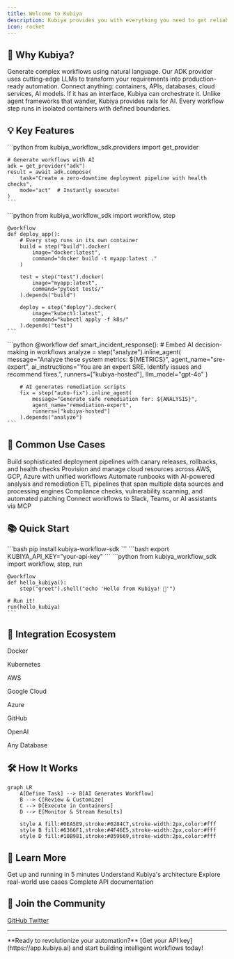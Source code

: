 ```yaml
---
title: Welcome to Kubiya
description: Kubiya provides you with everything you need to get reliable, determinstic AI automation for the enteprise
icon: rocket
---
```


## 🚀 Why Kubiya?

<div className="feature-grid">
  <Card title="AI-Native Platform" icon="brain" color="#0EA5E9">
    Generate complex workflows using natural language. Our ADK provider uses cutting-edge LLMs to transform your requirements into production-ready automation.
  </Card>
  
  <Card title="Universal Integration" icon="plug" color="#6366F1">
    Connect anything: containers, APIs, databases, cloud services, AI models. If it has an interface, Kubiya can orchestrate it.
  </Card>
  
  <Card title="Deterministic Execution" icon="shield-check" color="#10B981">
    Unlike agent frameworks that wander, Kubiya provides rails for AI. Every workflow step runs in isolated containers with defined boundaries.
  </Card>
</div>

## 💡 Key Features

<Tabs>
  <Tab title="🤖 AI Workflow Generation">
    ```python
    from kubiya_workflow_sdk.providers import get_provider
    
    # Generate workflows with AI
    adk = get_provider("adk")
    result = await adk.compose(
        task="Create a zero-downtime deployment pipeline with health checks",
        mode="act"  # Instantly execute!
    )
    ```
  </Tab>
  
  <Tab title="🔧 Simple DSL">
    ```python
    from kubiya_workflow_sdk import workflow, step
    
    @workflow
    def deploy_app():
        # Every step runs in its own container
        build = step("build").docker(
            image="docker:latest",
            command="docker build -t myapp:latest ."
        )
        
        test = step("test").docker(
            image="myapp:latest",
            command="pytest tests/"
        ).depends("build")
        
        deploy = step("deploy").docker(
            image="kubectl:latest",
            command="kubectl apply -f k8s/"
        ).depends("test")
    ```
  </Tab>
  
  <Tab title="🧠 Intelligent Agents">
    ```python
    @workflow
    def smart_incident_response():
        # Embed AI decision-making in workflows
        analyze = step("analyze").inline_agent(
            message="Analyze these system metrics: ${METRICS}",
            agent_name="sre-expert",
            ai_instructions="You are an expert SRE. Identify issues and recommend fixes.",
            runners=["kubiya-hosted"],
            llm_model="gpt-4o"
        )
        
        # AI generates remediation scripts
        fix = step("auto-fix").inline_agent(
            message="Generate safe remediation for: ${ANALYSIS}",
            agent_name="remediation-expert",
            runners=["kubiya-hosted"]
        ).depends("analyze")
    ```
  </Tab>
</Tabs>

## 🎯 Common Use Cases

<CardGroup cols={3}>
  <Card title="CI/CD Pipelines" icon="code-branch">
    Build sophisticated deployment pipelines with canary releases, rollbacks, and health checks
  </Card>
  
  <Card title="Infrastructure Automation" icon="server">
    Provision and manage cloud resources across AWS, GCP, Azure with unified workflows
  </Card>
  
  <Card title="Incident Response" icon="bell">
    Automate runbooks with AI-powered analysis and remediation
  </Card>
  
  <Card title="Data Processing" icon="database">
    ETL pipelines that span multiple data sources and processing engines
  </Card>
  
  <Card title="Security Automation" icon="shield">
    Compliance checks, vulnerability scanning, and automated patching
  </Card>
  
  <Card title="ChatOps Integration" icon="message">
    Connect workflows to Slack, Teams, or AI assistants via MCP
  </Card>
</CardGroup>

## 📚 Quick Start

<Steps>
  <Step title="Install the SDK">
    ```bash
    pip install kubiya-workflow-sdk
    ```
  </Step>
  
  <Step title="Set your API key">
    ```bash
    export KUBIYA_API_KEY="your-api-key"
    ```
  </Step>
  
  <Step title="Create your first workflow">
    ```python
    from kubiya_workflow_sdk import workflow, step, run
    
    @workflow
    def hello_kubiya():
        step("greet").shell("echo 'Hello from Kubiya! 🚀'")
    
    # Run it!
    run(hello_kubiya)
    ```
  </Step>
</Steps>

## 🔗 Integration Ecosystem

<div className="grid grid-cols-2 md:grid-cols-4 gap-4 my-8">
  <div className="text-center p-4 border rounded-lg">
    <i className="fab fa-docker text-3xl text-blue-500 mb-2"></i>
    <p className="font-semibold">Docker</p>
  </div>
  <div className="text-center p-4 border rounded-lg">
    <i className="fab fa-kubernetes text-3xl text-blue-600 mb-2"></i>
    <p className="font-semibold">Kubernetes</p>
  </div>
  <div className="text-center p-4 border rounded-lg">
    <i className="fab fa-aws text-3xl text-orange-500 mb-2"></i>
    <p className="font-semibold">AWS</p>
  </div>
  <div className="text-center p-4 border rounded-lg">
    <i className="fab fa-google text-3xl text-blue-500 mb-2"></i>
    <p className="font-semibold">Google Cloud</p>
  </div>
  <div className="text-center p-4 border rounded-lg">
    <i className="fab fa-microsoft text-3xl text-blue-500 mb-2"></i>
    <p className="font-semibold">Azure</p>
  </div>
  <div className="text-center p-4 border rounded-lg">
    <i className="fab fa-github text-3xl text-gray-800 mb-2"></i>
    <p className="font-semibold">GitHub</p>
  </div>
  <div className="text-center p-4 border rounded-lg">
    <i className="fas fa-robot text-3xl text-green-500 mb-2"></i>
    <p className="font-semibold">OpenAI</p>
  </div>
  <div className="text-center p-4 border rounded-lg">
    <i className="fas fa-database text-3xl text-purple-500 mb-2"></i>
    <p className="font-semibold">Any Database</p>
  </div>
</div>

## 🛠️ How It Works

```mermaid
graph LR
    A[Define Task] --> B[AI Generates Workflow]
    B --> C[Review & Customize]
    C --> D[Execute in Containers]
    D --> E[Monitor & Stream Results]
    
    style A fill:#0EA5E9,stroke:#0284C7,stroke-width:2px,color:#fff
    style B fill:#6366F1,stroke:#4F46E5,stroke-width:2px,color:#fff
    style D fill:#10B981,stroke:#059669,stroke-width:2px,color:#fff
```

## 📖 Learn More

<CardGroup cols={2}>
  <Card title="Quick Start Guide" icon="play" href="/getting-started/quickstart">
    Get up and running in 5 minutes
  </Card>
  
  <Card title="Core Concepts" icon="book" href="/concepts/platform-overview">
    Understand Kubiya's architecture
  </Card>
  
  <Card title="Workflow Examples" icon="code" href="/workflows/examples">
    Explore real-world use cases
  </Card>
  
  <Card title="API Reference" icon="terminal" href="/api-reference/compose">
    Complete API documentation
  </Card>
</CardGroup>

## 🤝 Join the Community

<div className="flex gap-4 justify-center my-8">
  <a href="https://github.com/kubiyabot/workflows" className="flex items-center gap-2 px-4 py-2 border rounded-lg hover:bg-gray-50">
    <i className="fab fa-github text-xl"></i>
    <span>GitHub</span>
  </a>
  <a href="https://x.com/KubiyaDevOps
  " className="flex items-center gap-2 px-4 py-2 border rounded-lg hover:bg-gray-50">
    <i className="fab fa-twitter text-xl text-blue-400"></i>
    <span>Twitter</span>
  </a>
</div>

---

<Note>
  **Ready to revolutionize your automation?** [Get your API key](https://app.kubiya.ai) and start building intelligent workflows today!
</Note> 